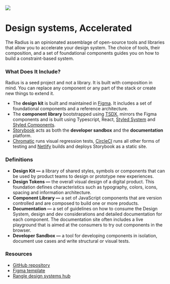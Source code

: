 
<Meta title="Introduction" />

<div
  style={{
    backgroundColor: '#242424',
    padding: '20px',
    borderRadius: '20px',
    marginBottom: '30px',
    textAlign: 'center',
  }}
>
  <img src={radius} />
</div>
<h1
  style={{
    color: '#d44527',
    textAlign: 'center',
    paddingBottom: '30px',
    paddingTop: '0px',
  }}
>
  Design systems, Accelerated
</h1>

<Subtitle>
  The Radius is an opinionated assemblage of open-source tools and libraries
  that allow you to accelerate your design system. The choice of tools, their
  composition, and a set of foundational components guides you on how to build a
  constraint-based system.
</Subtitle>

### What Does It Include?

Radius is a seed project and not a library. It is built with composition in mind. You can replace any component or any part of the stack or create new things to extend it.

- The **design kit** is built and maintained in [Figma](https://www.figma.com). It includes a set of foundational components and a reference architecture.
- The **component library** bootstrapped using [TSDX](https://github.com/jaredpalmer/tsdx), mirrors the Figma components and is built using Typescript, React, [Styled System](https://styled-system.com/) and [Styled Components](https://www.styled-components.com).
- [Storybook](https://storybook.js.org/) acts as both the **developer sandbox** and the **documentation** platform.
- [Chromatic](http://chromaticqa.com) runs visual regression tests, [CircleCI](https://circleci.com/) runs all other forms of testing and [Netlify](https://www.netlify.com/) builds and deploys Storybook as a static site.

### Definitions

- **Design Kit —** a library of shared styles, symbols or components that can be used by product teams to design or prototype new experiences.
- **Design Tokens —** the overall visual design of a digital product. This foundation defines characteristics such as typography, colors, icons, spacing and information architecture.
- **Component Library —** a set of JavaScript components that are version controlled and are composed to build one or more products.
- **Documentation —** a set of guidelines on how to consume the Design System, design and dev considerations and detailed documentation for each component. The documentation site often includes a live playground that is aimed at the consumers to try out components in the browser.
- **Developer Sandbox —** a tool for developing components in isolation, document use cases and write structural or visual tests.

### **Resources**

- [GitHub repository](https://github.com/rangle/rangle-design-system)
- [Figma template](https://www.figma.com/file/RqENxZWAzGiEWM7COch1Sc/Radius-Design-Kit)
- [Rangle design systems hub](https://rangle.io/design-systems)
